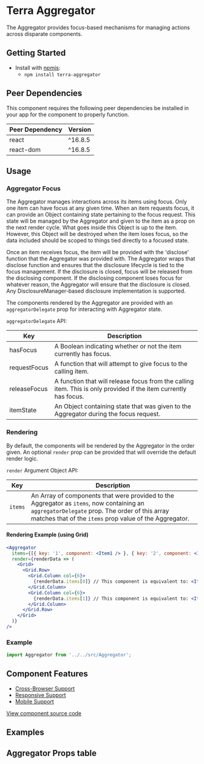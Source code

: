 


<Badge />

# Terra Aggregator

The Aggregator provides focus-based mechanisms for managing actions across disparate components.

## Getting Started

- Install with [npmjs](https://www.npmjs.com):
  - `npm install terra-aggregator`

<!-- AUTO-GENERATED-CONTENT:START Peer Dependencies -->
## Peer Dependencies

This component requires the following peer dependencies be installed in your app for the component to properly function.

| Peer Dependency | Version |
|-|-|
| react | ^16.8.5 |
| react-dom | ^16.8.5 |

<!-- AUTO-GENERATED-CONTENT:END -->

## Usage

### Aggregator Focus

The Aggregator manages interactions across its items using focus. Only one item can have focus at any given time. When an item requests focus, it can provide an Object containing state pertaining to the focus request. This state will be managed by the Aggregator and given to the item as a prop on the next render cycle. What goes inside this Object is up to the item. However, this Object will be destroyed when the item loses focus, so the data included should be scoped to things tied directly to a focused state.

Once an item receives focus, the item will be provided with the 'disclose' function that the Aggregator was provided with. The Aggregator wraps that disclose function and ensures that the disclosure lifecycle is tied to the focus management. If the disclosure is closed, focus will be released from the disclosing component. If the disclosing component loses focus for whatever reason, the Aggregator will ensure that the disclosure is closed. Any DisclosureManager-based disclosure implementation is supported.

The components rendered by the Aggregator are provided with an `aggregatorDelegate` prop for interacting with Aggregator state.

`aggregatorDelegate` API:

|Key|Description|
|---|---|
|hasFocus|A Boolean indicating whether or not the item currently has focus.|
|requestFocus|A function that will attempt to give focus to the calling item.|
|releaseFocus|A function that will release focus from the calling item. This is only provided if the item currently has focus.|
|itemState|An Object containing state that was given to the Aggregator during the focus request.|

### Rendering

By default, the components will be rendered by the Aggregator in the order given. An optional `render` prop can be provided that will override the default render logic.

`render` Argument Object API:

|Key|Description|
|---|---|
|`items`|An Array of components that were provided to the Aggregator as `items`, now containing an `aggregatorDelegate` prop. The order of this array matches that of the `items` prop value of the Aggregator.|

#### Rendering Example (using Grid)

```jsx
<Aggregator
  items={[{ key: '1', component: <Item1 /> }, { key: '2', component: <Item2 /> }]}
  render={renderData => (
    <Grid>
      <Grid.Row>
        <Grid.Column col={6}>
          {renderData.items[0]} // This component is equivalent to: <Item1 key="1" aggregatorDelegate={...} />
        </Grid.Column>
        <Grid.Column col={6}>
          {renderData.items[1]} // This component is equivalent to: <Item2 key="2" aggregatorDelegate={...} />
        </Grid.Column>
      </Grid.Row>
    </Grid>
  )}
/>
```

### Example

```jsx
import Aggregator from '../../src/Aggregator';
```

## Component Features
* [Cross-Browser Support](https://github.com/cerner/terra-ui/blob/master/src/terra-dev-site/contributing/ComponentStandards.e.contributing.md#cross-browser-support)
* [Responsive Support](https://github.com/cerner/terra-ui/blob/master/src/terra-dev-site/contributing/ComponentStandards.e.contributing.md#responsive-support)
* [Mobile Support](https://github.com/cerner/terra-ui/blob/master/src/terra-dev-site/contributing/ComponentStandards.e.contributing.md#mobile-support)

[View component source code](https://github.com/cerner/terra-framework/tree/master/packages/terra-aggregator)

## Examples
<StandaloneAggregatorExample title='Standalone Aggregator' />
<CustomRenderAggregatorExample title='Custom Render Aggregator' />
<CombinedDisclosureExample title='Combined Discloure Aggregator' />
<DisclosureBypassExample title='Disclosure Bypass Aggregator' />
<AggregatorInModalExample title='Aggregator In Modal' />

## Aggregator Props table
<AggregatorPropsTable />
